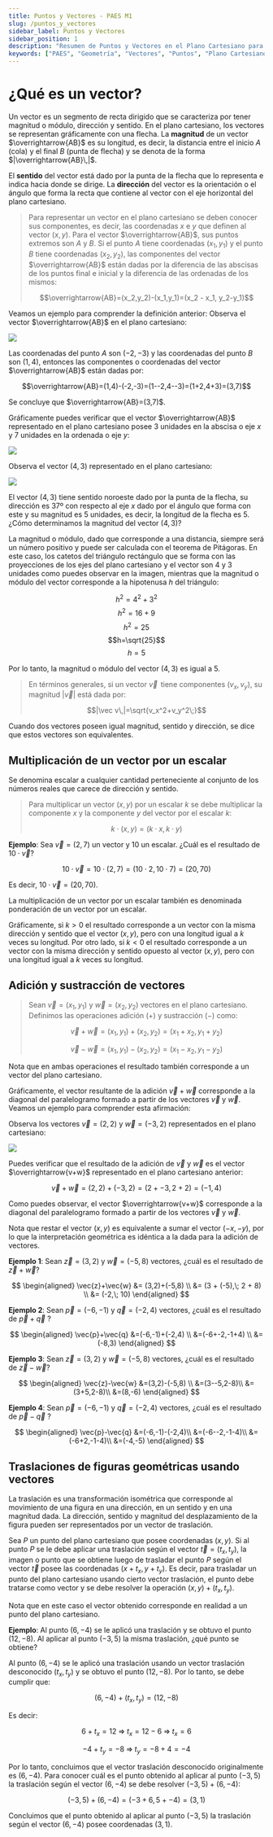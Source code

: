 ```yaml
---
title: Puntos y Vectores - PAES M1
slug: /puntos_y_vectores
sidebar_label: Puntos y Vectores
sidebar_position: 1
description: "Resumen de Puntos y Vectores en el Plano Cartesiano para PAES M1. Incluye definición de vector, componentes, magnitud, operaciones con vectores y traslaciones."
keywords: ["PAES", "Geometría", "Vectores", "Puntos", "Plano Cartesiano", "Traslaciones"]
---
```


# ¿Qué es un vector?

Un vector es un segmento de recta dirigido que se caracteriza por tener magnitud o módulo, dirección y sentido. En el plano cartesiano, los vectores se representan gráficamente con una flecha. La **magnitud** de un vector $\overrightarrow{AB}$ es su longitud, es decir, la distancia entre el inicio $A$ (cola) y el final $B$ (punta de flecha) y se denota de la forma $|\overrightarrow{AB}\,|$.

El **sentido** del vector está dado por la punta de la flecha que lo representa e indica hacia donde se dirige. La **dirección** del vector es la orientación o el ángulo que forma la recta que contiene al vector con el eje horizontal del plano cartesiano.

> Para representar un vector en el plano cartesiano se deben conocer sus componentes, es decir, las coordenadas $x$ e $y$ que definen al vector $(x, y)$. Para el vector $\overrightarrow{AB}$, sus puntos extremos son $A$ y $B$. Si el punto $A$ tiene coordenadas $(x_1, y_1)$ y el punto $B$ tiene coordenadas $(x_2,y_2)$, las componentes del vector $\overrightarrow{AB}$ están dadas por la diferencia de las abscisas de los puntos final e inicial y la diferencia de las ordenadas de los mismos:
>
> $$\overrightarrow{AB}=(x_2,y_2)-(x_1,y_1)=(x_2 - x_1, y_2-y_1)$$

Veamos un ejemplo para comprender la definición anterior: Observa el vector $\overrightarrow{AB}$ en el plano cartesiano:

![](https://files.nicomelgarejo.com/VQqyFmRA.png)

Las coordenadas del punto $A$ son $(-2,-3)$ y las coordenadas del punto $B$ son $(1,4)$, entonces las componentes o coordenadas del vector $\overrightarrow{AB}$ están dadas por:

$$\overrightarrow{AB}=(1,4)-(-2,-3)=(1--2,4--3)=(1+2,4+3)=(3,7)$$

Se concluye que $\overrightarrow{AB}=(3,7)$.

Gráficamente puedes verificar que el vector $\overrightarrow{AB}$ representado en el plano cartesiano posee $3$ unidades en la abscisa o eje $x$ y $7$ unidades en la ordenada o eje $y$:

![](https://files.nicomelgarejo.com/nfSM6S38.png)

Observa el vector $(4,3)$ representado en el plano cartesiano:

![](https://files.nicomelgarejo.com/dyyFl5cw.png)

El vector $(4,3)$ tiene sentido noroeste dado por la punta de la flecha, su dirección es 37º con respecto al eje $x$ dado por el ángulo que forma con este y su magnitud es $5$ unidades, es decir, la longitud de la flecha es $5$. ¿Cómo determinamos la magnitud del vector $(4,3)$?

La magnitud o módulo, dado que corresponde a una distancia, siempre será un número positivo y puede ser calculada con el teorema de Pitágoras. En este caso, los catetos del triángulo rectángulo que se forma con las proyecciones de los ejes del plano cartesiano y el vector son $4$ y $3$ unidades como puedes observar en la imagen, mientras que la magnitud o módulo del vector corresponde a la hipotenusa $h$ del triángulo:

$$h^2=4^2+3^2$$
$$h^2=16+9$$
$$h^2=25$$
$$h=\sqrt{25}$$
$$h=5$$

Por lo tanto, la magnitud o módulo del vector $(4,3)$ es igual a $5$.

> En términos generales, si un vector $\vec v\,$ tiene componentes $(v_x, v_y)$, su magnitud $|\vec v|$ está dada por:
>
> $$|\vec v\,|=\sqrt{v_x^2+v_y^2\;}$$

Cuando dos vectores poseen igual magnitud, sentido y dirección, se dice que estos vectores son equivalentes.

## Multiplicación de un vector por un escalar

Se denomina escalar a cualquier cantidad perteneciente al conjunto de los números reales que carece de dirección y sentido.

> Para multiplicar un vector $(x, y)$ por un escalar $k$ se debe multiplicar la componente $x$ y la componente $y$ del vector por el escalar $k$:
>
> $$k\cdot (x,y)=(k\cdot x,k\cdot y)$$

**Ejemplo**: Sea $\vec{v}= (2,7)$ un vector y $10$ un escalar. ¿Cuál es el resultado de $10\cdot \vec v$?

$$10\cdot \vec{v} = 10\cdot (2,7)=(10\cdot 2, 10\cdot 7)=(20,70)$$

Es decir, $10\cdot \vec v=(20,70)$.

La multiplicación de un vector por un escalar también es denominada ponderación de un vector por un escalar.

Gráficamente, si $k>0$ el resultado corresponde a un vector con la misma dirección y sentido que el vector $(x,y)$, pero con una longitud igual a $k$ veces su longitud. Por otro lado, si $k<0$ el resultado corresponde a un vector con la misma dirección y sentido opuesto al vector $(x,y)$, pero con una longitud igual a $k$ veces su longitud.

## Adición y sustracción de vectores

> Sean $\vec{v}=(x_1,y_1)$  y  $\vec{w}=(x_2,y_2)$ vectores en el plano cartesiano. Definimos las operaciones adición ($+$) y sustracción ($-$) como:
>
> $$\vec{v}+\vec{w}=(x_1,y_1)+(x_2,y_2)=(x_1+x_2,y_1+y_2)$$
>
> $$\vec{v}-\vec{w}=(x_1,y_1)-(x_2,y_2)=(x_1-x_2,y_1-y_2)$$

Nota que en ambas operaciones el resultado también corresponde a un vector del plano cartesiano.

Gráficamente, el vector resultante de la adición $\vec{v}+\vec{w}$ corresponde a la diagonal del paralelogramo formado a partir de los vectores $\vec{v}$  y  $\vec{w}$. Veamos un ejemplo para comprender esta afirmación:

Observa los vectores $\vec{v}=(2,2)$  y  $\vec{w}=(-3,2)$ representados en el plano cartesiano:

![](https://files.nicomelgarejo.com/Ur1UeD8.png)

Puedes verificar que el resultado de la adición de $\vec{v}$  y $\vec{w}$ es el vector $\overrightarrow{v+w}$ representado en el plano cartesiano anterior:

$$\vec{v}+\vec{w}=(2,2)+(-3,2)=(2+-3,2+2)=(-1,4)$$

Como puedes observar, el vector $\overrightarrow{v+w}$ corresponde a la diagonal del paralelogramo formado a partir de los vectores $\vec{v}$ y $\vec{w}$.

Nota que restar el vector $(x,y)$ es equivalente a sumar el vector $(-x,-y)$, por lo que la interpretación geométrica es idéntica a la dada para la adición de vectores.

**Ejemplo 1**: Sean $\vec{z}=(3,2)$  y  $\vec{w}=(-5,8)$ vectores, ¿cuál es el resultado de $\vec{z}+\vec{w}$?

$$
\begin{aligned}
\vec{z}+\vec{w} &= (3,2)+(-5,8) \\
                &= (3 + (-5),\; 2 + 8) \\
                &= (-2,\; 10)
\end{aligned}
$$

**Ejemplo 2**: Sean $\vec p=(-6,-1)$  y  $\vec q=(-2,4)$ vectores, ¿cuál es el resultado de $\vec{p}+\vec{q}$ ?

$$
\begin{aligned}
\vec{p}+\vec{q} &=(-6,-1)+(-2,4) \\
                &=(-6+-2,-1+4) \\
                &=(-8,3)
\end{aligned}
$$

**Ejemplo 3**: Sean $\vec{z}=(3,2)$  y  $\vec{w}=(-5,8)$ vectores, ¿cuál es el resultado de $\vec{z}-\vec{w}$?

$$
\begin{aligned}
\vec{z}-\vec{w} &=(3,2)-(-5,8) \\
                &=(3--5,2-8)\\
                &=(3+5,2-8)\\
                &=(8,-6)
\end{aligned}
$$

**Ejemplo 4**: Sean $\vec p=(-6,-1)$  y  $\vec q=(-2,4)$ vectores, ¿cuál es el resultado de $\vec{p}-\vec{q}$ ?

$$
\begin{aligned}
\vec{p}-\vec{q} &=(-6,-1)-(-2,4)\\
                &=(-6--2,-1-4)\\
                &=(-6+2,-1-4)\\
                &=(-4,-5)
\end{aligned}
$$

## Traslaciones de figuras geométricas usando vectores

La traslación es una transformación isométrica que corresponde al movimiento de una figura en una dirección, en un sentido y en una magnitud dada. La dirección, sentido y magnitud del desplazamiento de la figura pueden ser representados por un vector de traslación.

Sea $P$ un punto del plano cartesiano que posee coordenadas $(x,y)$. Si al punto $P$ se le debe aplicar una traslación según el vector $\vec{t}=(t_x, t_y)$, la imagen o punto que se obtiene luego de trasladar el punto $P$ según el vector $\vec t$ posee las coordenadas $(x+t_x, y+t_y)$. Es decir, para trasladar un punto del plano cartesiano usando cierto vector traslación, el punto debe tratarse como vector y se debe resolver la operación $(x,y)+(t_x,t_y)$.

Nota que en este caso el vector obtenido corresponde en realidad a un punto del plano cartesiano.

**Ejemplo**: Al punto $(6,-4)$ se le aplicó una traslación y se obtuvo el punto $(12,-8)$. Al aplicar al punto $(-3,5)$ la misma traslación, ¿qué punto se obtiene?

Al punto $(6,-4)$ se le aplicó una traslación usando un vector traslación desconocido $(t_x,t_y)$ y se obtuvo el punto $(12,-8)$. Por lo tanto, se debe cumplir que:

$$(6,-4)+(t_x,t_y)=(12,-8)$$

Es decir:

$$6+t_x=12 \; \Rightarrow\; t_x=12-6 \;\Rightarrow\; t_x=6$$

$$-4+t_y=-8 \; \Rightarrow\; t_y=-8+4=-4$$

Por lo tanto, concluimos que el vector traslación desconocido originalmente es $(6,-4)$. Para conocer cuál es el punto obtenido al aplicar al punto $(-3,5)$ la traslación según el vector $(6,-4)$ se debe resolver $(-3,5)+(6,-4)$:

$$(-3,5)+(6,-4)=(-3+6,5+-4)=(3,1)$$

Concluimos que el punto obtenido al aplicar al punto $(-3,5)$ la traslación según el vector $(6,-4)$ posee coordenadas $(3,1)$.